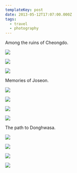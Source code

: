 ```yaml
---
templateKey: post
date: 2013-05-12T17:07:00.000Z
tags:
  - travel
  - photography
---
```

Among the ruins of Cheongdo.

![](../../assets/photos/20130511-IMG_6343.jpg)

![](../../assets/photos/20130511-IMG_6440.jpg)

![](../../assets/photos/20130511-IMG_6487.jpg)

Memories of Joseon.

![](../../assets/photos/20130512-IMG_6515.jpg)

![](../../assets/photos/20130512-IMG_6569.jpg)

![](../../assets/photos/20130512-IMG_6544.jpg)

![](../../assets/photos/20130512-IMG_6553.jpg)

The path to Donghwasa.

![](../../assets/photos/20130512-IMG_6578.jpg)

![](../../assets/photos/20130512-IMG_6612.jpg)

![](../../assets/photos/20130512-IMG_6622.jpg)

![](../../assets/photos/20130512-IMG_6634.jpg)
